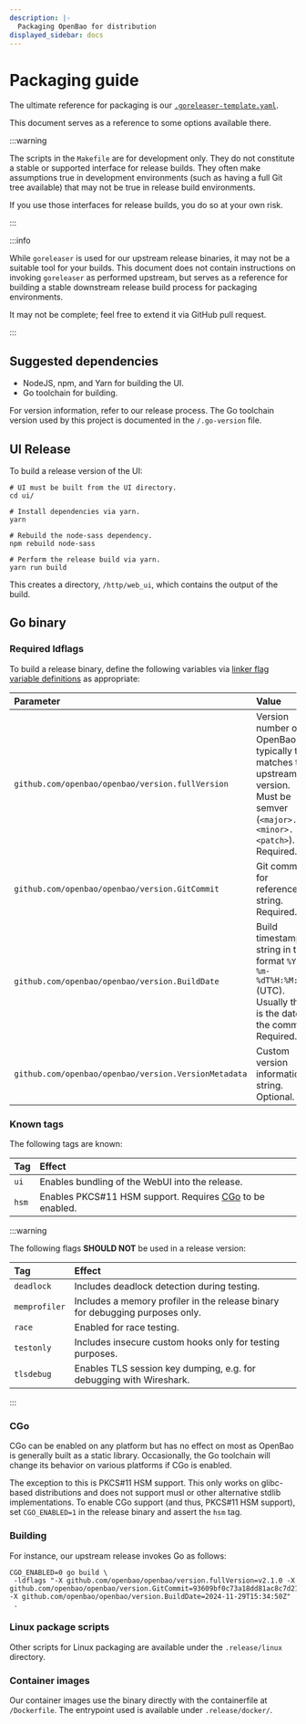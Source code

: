 ```yaml
---
description: |-
  Packaging OpenBao for distribution
displayed_sidebar: docs
---
```


# Packaging guide

The ultimate reference for packaging is our
[`.goreleaser-template.yaml`](https://github.com/openbao/openbao/blob/main/.goreleaser-template.yaml).

This document serves as a reference to some options available there.

:::warning

The scripts in the `Makefile` are for development only. They do not constitute
a stable or supported interface for release builds. They often make
assumptions true in development environments (such as having a full Git tree
available) that may not be true in release build environments.

If you use those interfaces for release builds, you do so at your own risk.

:::

:::info

While `goreleaser` is used for our upstream release binaries, it may not be a
suitable tool for your builds. This document does not contain instructions on
invoking `goreleaser` as performed upstream, but serves as a reference for
building a stable downstream release build process for packaging environments.

It may not be complete; feel free to extend it via GitHub pull request.

:::

## Suggested dependencies

 - NodeJS, npm, and Yarn for building the UI.
 - Go toolchain for building.

For version information, refer to our release process. The Go toolchain
version used by this project is documented in the `/.go-version` file.

## UI Release

To build a release version of the UI:

```
# UI must be built from the UI directory.
cd ui/

# Install dependencies via yarn.
yarn

# Rebuild the node-sass dependency.
npm rebuild node-sass

# Perform the release build via yarn.
yarn run build
```

This creates a directory, `/http/web_ui`, which contains the output of the
build.

## Go binary

### Required ldflags

To build a release binary, define the following variables via [linker flag variable
definitions](https://pkg.go.dev/cmd/link) as appropriate:

| Parameter | Value |
| :-------- | :---- |
| `github.com/openbao/openbao/version.fullVersion` | Version number of OpenBao; typically this matches the upstream version. Must be semver (`<major>.<minor>.<patch>`). Required. |
| `github.com/openbao/openbao/version.GitCommit` | Git commit for reference; string. Required. |
| `github.com/openbao/openbao/version.BuildDate` | Build timestamp string in the format `%Y-%m-%dT%H:%M:%SZ` (UTC). Usually this is the date of the commit. Required. |
| `github.com/openbao/openbao/version.VersionMetadata` | Custom version information; string. Optional. |

### Known tags

The following tags are known:

| Tag   | Effect |
| :---- | :----- |
| `ui`  | Enables bundling of the WebUI into the release. |
| `hsm` | Enables PKCS#11 HSM support. Requires [CGo](#cgo) to be enabled. |

:::warning

The following flags **SHOULD NOT** be used in a release version:

| Tag | Effect |
| :-- | :----- |
| `deadlock`    | Includes deadlock detection during testing.                                   |
| `memprofiler` | Includes a memory profiler in the release binary for debugging purposes only. |
| `race`        | Enabled for race testing.                                                     |
| `testonly`    | Includes insecure custom hooks only for testing purposes.                     |
| `tlsdebug`    | Enables TLS session key dumping, e.g. for debugging with Wireshark.           |

:::

### CGo

CGo can be enabled on any platform but has no effect on most as OpenBao is
generally built as a static library. Occasionally, the Go toolchain will
change its behavior on various platforms if CGo is enabled.

The exception to this is PKCS#11 HSM support. This only works on glibc-based
distributions and does not support musl or other alternative stdlib
implementations. To enable CGo support (and thus, PKCS#11 HSM support), set
`CGO_ENABLED=1` in the release binary and assert the `hsm` tag.

### Building

For instance, our upstream release invokes Go as follows:

```
CGO_ENABLED=0 go build \
 -ldflags "-X github.com/openbao/openbao/version.fullVersion=v2.1.0 -X github.com/openbao/openbao/version.GitCommit=93609bf0c73a18dd81ac8c7d21b95cbde1e4887c -X github.com/openbao/openbao/version.BuildDate=2024-11-29T15:34:50Z"
 .
```

### Linux package scripts

Other scripts for Linux packaging are available under the `.release/linux`
directory.

### Container images

Our container images use the binary directly with the containerfile at
`/Dockerfile`. The entrypoint used is available under `.release/docker/`.
